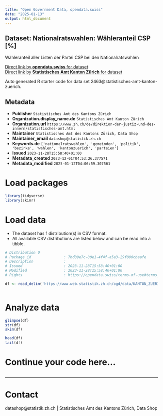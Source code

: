 ```yaml
---
title: "Open Government Data, opendata.swiss"
date: "2025-01-13"
output: html_document
---
```


## Dataset: Nationalratswahlen: Wähleranteil CSP [%]

Wähleranteil aller Listen der Partei CSP bei den Nationalratswahlen

[Direct link by **opendata.swiss** for dataset](https://opendata.swiss/de/dataset/nrw-wahleranteil-csp)<br>
[Direct link by **Statistisches Amt Kanton Zürich** for dataset](https://www.zh.ch/de/politik-staat/gemeinden/gemeindeportraet.html)

Auto generated R starter code for data set 2463@statistisches-amt-kanton-zuerich.

## Metadata

- **Publisher** `Statistisches Amt des Kantons Zürich`
- **Organization.display_name.de** `Statistisches Amt Kanton Zürich`
- **Organization.url** `https://www.zh.ch/de/direktion-der-justiz-und-des-innern/statistisches-amt.html`
- **Maintainer** `Statistisches Amt des Kantons Zürich, Data Shop`
- **Maintainer_email** `datashop@statistik.zh.ch`
- **Keywords.de** `['nationalratswahlen', 'gemeinden', 'politik', 'bezirke', 'wahlen', 'kantonzuerich', 'parteien']`
- **Issued** `2023-11-28T15:58:40+01:00`
- **Metadata_created** `2023-12-01T04:53:26.377571`
- **Metadata_modified** `2025-01-12T04:06:59.307561`


# Load packages

```r

library(tidyverse)
library(skimr)

```

# Load data

-   The dataset has 1 distribution(s) in CSV format.
-   All available CSV distributions are listed below and can be read into a tibble.

```r

# Distribution 0
# Package_id               : 7bd89e7c-80e1-4f4f-a5a3-29f800cbaafe
# Description              : 
# Issued                   : 2023-11-28T15:58:40+01:00
# Modified                 : 2023-11-28T15:58:40+01:00
# Rights                   : https://opendata.swiss/terms-of-use#terms_open

df <- read_delim('https://www.web.statistik.zh.ch/ogd/data/KANTON_ZUERICH_845.csv')



```

# Analyze data

```r

glimpse(df)
str(df)
skim(df)

head(df)
tail(df)

```

# Continue your code here...

```r

```

------------------------------------------------------------------------

# Contact

datashop@statistik.zh.ch | Statistisches Amt des Kantons Zürich, Data Shop
